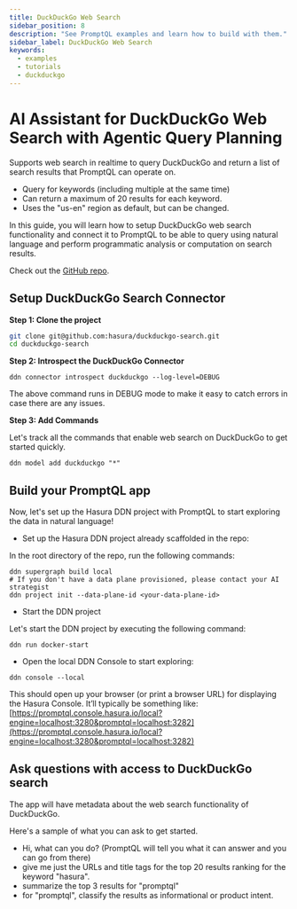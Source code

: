 ```yaml
---
title: DuckDuckGo Web Search
sidebar_position: 8
description: "See PromptQL examples and learn how to build with them."
sidebar_label: DuckDuckGo Web Search
keywords:
  - examples
  - tutorials
  - duckduckgo
---
```



# AI Assistant for DuckDuckGo Web Search with Agentic Query Planning

Supports web search in realtime to query DuckDuckGo and return a list of search results that PromptQL can operate on.

- Query for keywords (including multiple at the same time)
- Can return a maximum of 20 results for each keyword.
- Uses the "us-en" region as default, but can be changed.

<Thumbnail src="/img/get-started/duckduckgo-search.jpeg" alt="AI Assistant for DuckDuckGo Search" />

In this guide, you will learn how to setup DuckDuckGo web search functionality and connect it to PromptQL to be able to
query using natural language and perform programmatic analysis or computation on search results.

Check out the [GitHub repo](https://github.com/hasura/duckduckgo-search).

<Prereqs />

## Setup DuckDuckGo Search Connector

**Step 1: Clone the project**

```bash copy
git clone git@github.com:hasura/duckduckgo-search.git
cd duckduckgo-search
```

**Step 2: Introspect the DuckDuckGo Connector**

```ddn
ddn connector introspect duckduckgo --log-level=DEBUG
```

The above command runs in DEBUG mode to make it easy to catch errors in case there are any issues.

**Step 3: Add Commands**

Let's track all the commands that enable web search on DuckDuckGo to get started quickly.

```ddn
ddn model add duckduckgo "*"
```

## Build your PromptQL app

Now, let's set up the Hasura DDN project with PromptQL to start exploring the data in natural language!

- Set up the Hasura DDN project already scaffolded in the repo:

In the root directory of the repo, run the following commands:

```ddn
ddn supergraph build local
# If you don't have a data plane provisioned, please contact your AI strategist
ddn project init --data-plane-id <your-data-plane-id>
```

- Start the DDN project

Let's start the DDN project by executing the following command:

```ddn
ddn run docker-start
```

- Open the local DDN Console to start exploring:

```ddn
ddn console --local
```

This should open up your browser (or print a browser URL) for displaying the Hasura Console. It’ll typically be
something like:
[https://promptql.console.hasura.io/local?engine=localhost:3280&promptql=localhost:3282](https://promptql.console.hasura.io/local?engine=localhost:3280&promptql=localhost:3282)

## Ask questions with access to DuckDuckGo search

The app will have metadata about the web search functionality of DuckDuckGo.

Here's a sample of what you can ask to get started.

- Hi, what can you do? (PromptQL will tell you what it can answer and you can go from there)
- give me just the URLs and title tags for the top 20 results ranking for the keyword "hasura".
- summarize the top 3 results for "promptql"
- for "promptql", classify the results as informational or product intent.
